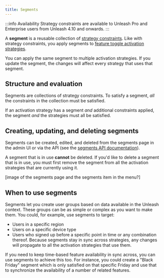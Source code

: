 ```yaml
---
title: Segments
---
```


:::info Availability
Strategy constraints are available to Unleash Pro and Enterprise users from Unleash 4.10 and onwards.
:::

A **segment** is a reusable collection of [strategy constraints](../advanced/strategy-constraints.md).
Like with strategy constraints, you apply segments to [feature toggle activation strategies](../user_guide/activation-strategies.md).

You can apply the same segment to multiple activation strategies.
If you update the segment, the changes will affect every strategy that uses that segment.


## Structure and evaluation

Segments are collections of strategy constraints. To satisfy a segment, *all* the constraints in the collection must be satisfied.

If an activation strategy has a segment *and* additional constraints applied, the segment *and* the strategies must all be satisfied.

## Creating, updating, and deleting segments

Segments can be created, edited, and deleted from the segments page in the admin UI or via the API (see the [segments API documentation](../api/admin/segments.mdx)).

A segment that is in use **cannot** be deleted. If you'd like to delete a segment that is in use, you must first remove the segment from all the activation strategies that are currently using it.

[image of the segments page and the segments item in the menu?]

## When to use segments

Segments let you create user groups based on data available in the Unleash context.
These groups can be as simple or complex as you want to make them.
You could, for example, use segments to target:
- Users in a specific region
- Users on a specific device type
- Users who signed up before a specific point in time
or any combination thereof. Because segments stay in sync across strategies, any changes will propagate to all the activation strategies that use them.

If you need to keep time-based feature availability in sync across, you can use segments to achieve this too. For instance, you could create a "Black Friday" segment which is only satisfied on that specific Friday and use that to synchronize the availability of a number of related features.
